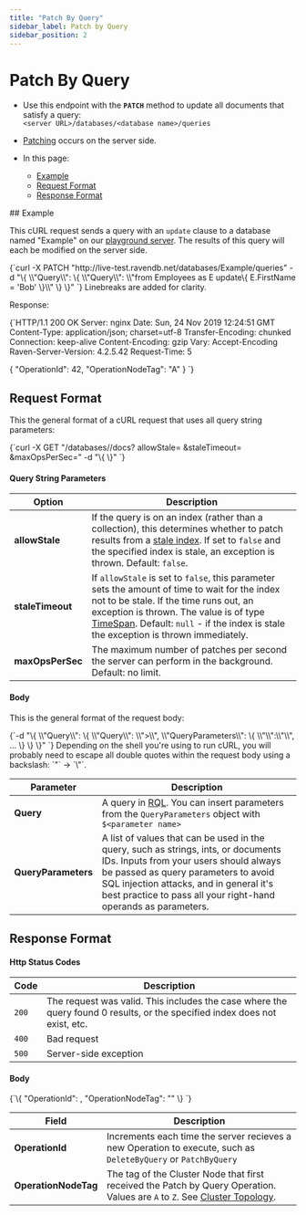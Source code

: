```yaml
---
title: "Patch By Query"
sidebar_label: Patch by Query
sidebar_position: 2
---
```



# Patch By Query
<Admonition type="note" title="Note">

* Use this endpoint with the **`PATCH`** method to update all documents that satisfy a query:  
`<server URL>/databases/<database name>/queries`  

* [Patching](../../../client-api/operations/patching/set-based) occurs on the server side.  

* In this page:  
  * [Example](../../../client-api/rest-api/queries/patch-by-query#example)  
  * [Request Format](../../../client-api/rest-api/queries/patch-by-query#request-format)  
  * [Response Format](../../../client-api/rest-api/queries/patch-by-query#response-format)  

</Admonition>
## Example

This cURL request sends a query with an `update` clause to a database named "Example" on our 
[playground server](http://live-test.ravendb.net). The results of this query will each be modified on the server side.  

<TabItem value="something" label="bash">
<CodeBlock language="bash">
{`curl -X PATCH "http://live-test.ravendb.net/databases/Example/queries"
-d "\{ \\"Query\\": \{ \\"Query\\": \\"from Employees as E update\{ E.FirstName = 'Bob' \}\\" \} \}"
`}
</CodeBlock>
</TabItem>
Linebreaks are added for clarity.  

Response:  

<TabItem value="something" label="http">
<CodeBlock language="http">
{`HTTP/1.1 200 OK
Server: nginx
Date: Sun, 24 Nov 2019 12:24:51 GMT
Content-Type: application/json; charset=utf-8
Transfer-Encoding: chunked
Connection: keep-alive
Content-Encoding: gzip
Vary: Accept-Encoding
Raven-Server-Version: 4.2.5.42
Request-Time: 5

\{
    "OperationId": 42,
    "OperationNodeTag": "A"
\}
`}
</CodeBlock>
</TabItem>



## Request Format

This the general format of a cURL request that uses all query string parameters:

<TabItem value="something" label="batch">
<CodeBlock language="batch">
{`curl -X GET "<server URL>/databases/<database name>/docs?
            allowStale=<boolean>
            &staleTimeout=<TimeSpan>
            &maxOpsPerSec=<integer>"
-d "\{ \}"
`}
</CodeBlock>
</TabItem>

#### Query String Parameters

| Option | Description |
| - | - |
| **allowStale** | If the query is on an index (rather than a collection), this determines whether to patch results from a [stale index](../../../indexes/stale-indexes). If set to `false` and the specified index is stale, an exception is thrown. Default: `false`. |
| **staleTimeout** | If `allowStale` is set to `false`, this parameter sets the amount of time to wait for the index not to be stale. If the time runs out, an exception is thrown. The value is of type [TimeSpan](https://docs.microsoft.com/en-us/dotnet/api/system.timespan). Default: `null` - if the index is stale the exception is thrown immediately. |
| **maxOpsPerSec** | The maximum number of patches per second the server can perform in the background. Default: no limit. |

#### Body

This is the general format of the request body:

<TabItem value="something" label="powershell">
<CodeBlock language="powershell">
{`-d "\{
    \\"Query\\": \{
        \\"Query\\": \\"<RQL query referencing $<name>>\\",
        \\"QueryParameters\\": \{
            \\"<name>\\":\\"<parameter>\\",
            ...
        \}
    \}
\}"
`}
</CodeBlock>
</TabItem>
Depending on the shell you're using to run cURL, you will probably need to escape all 
double quotes within the request body using a backslash: `"` -&gt; `\"`.  

| Parameter | Description |
| - | - |
| **Query** | A query in [RQL](../../../client-api/session/querying/what-is-rql). You can insert parameters from the `QueryParameters` object with `$<parameter name>` |
| **QueryParameters** | A list of values that can be used in the query, such as strings, ints, or documents IDs. Inputs from your users should always be passed as query parameters to avoid SQL injection attacks, and in general it's best practice to pass all your right-hand operands as parameters. |


## Response Format

#### Http Status Codes

| Code | Description |
| - | - |
| `200` | The request was valid. This includes the case where the query found 0 results, or the specified index does not exist, etc. |
| `400` | Bad request |
| `500` | Server-side exception |

#### Body

<TabItem value="something" label="javascript">
<CodeBlock language="javascript">
{`\{
    "OperationId": <int>,
    "OperationNodeTag": "<cluster node tag>"
\}
`}
</CodeBlock>
</TabItem>

| Field | Description |
| - | - |
| **OperationId** | Increments each time the server recieves a new Operation to execute, such as `DeleteByQuery` or `PatchByQuery` |
| **OperationNodeTag** | The tag of the Cluster Node that first received the Patch by Query Operation. Values are `A` to `Z`. See [Cluster Topology](../../../server/clustering/rachis/cluster-topology). |


